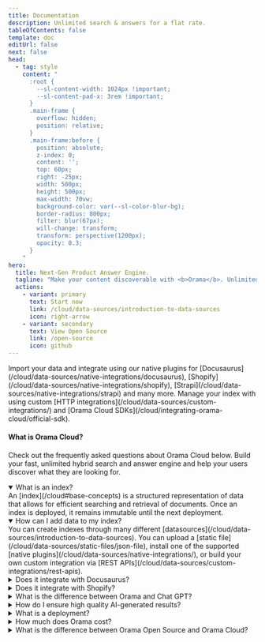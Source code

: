 ```yaml
---
title: Documentation
description: Unlimited search & answers for a flat rate.
tableOfContents: false
template: doc
editUrl: false
next: false
head:
  - tag: style
    content: "
      :root {
        --sl-content-width: 1024px !important;
        --sl-content-pad-x: 3rem !important;
      }
      .main-frame {
        overflow: hidden;
        position: relative;
      }
      .main-frame:before {
        position: absolute;
        z-index: 0;
        content: '';
        top: 60px;
        right: -25px;
        width: 500px;
        height: 500px;
        max-width: 70vw;
        background-color: var(--sl-color-blur-bg);
        border-radius: 800px;
        filter: blur(67px);
        will-change: transform;
        transform: perspective(1200px);
        opacity: 0.3;
      }
    "
hero:
  title: Next-Gen Product Answer Engine.
  tagline: "Make your content discoverable with <b>Orama</b>. Unlimited full-text, vector search, hybrid search ...and beyond: inform, present, convert and retain your users with a next-generation search experience."
  actions:
    - variant: primary
      text: Start now
      link: /cloud/data-sources/introduction-to-data-sources
      icon: right-arrow
    - variant: secondary
      text: View Open Source
      link: /open-source
      icon: github
---
```



<div>
  <div class="my-0">
    <CardGrid>
      <Card title="Native Integrations" icon="puzzle">
        Import your data and integrate using our native plugins for [Docusaurus](/cloud/data-sources/native-integrations/docusaurus), [Shopify](/cloud/data-sources/native-integrations/shopify), [Strapi](/cloud/data-sources/native-integrations/strapi) and many more.
      </Card>
      <Card title="Custom Integrations" icon="rocket">
        Manage your index with using custom [HTTP integrations](/cloud/data-sources/custom-integrations/) and [Orama Cloud SDKs](/cloud/integrating-orama-cloud/official-sdk).
      </Card>
    </CardGrid>
  </div>
  <div class="mt-40">
    <div class="sm:max-w-[600px] mx-0 pt-6">
      <div class="my-10 sm:mr-20">
        <h4 style="margin: 20px 0">What is Orama Cloud?</h4>
        <p>Check out the frequently asked questions about Orama Cloud below. Build your fast, unlimited hybrid search and answer engine and help your users discover what they are looking for.</p>
      </div>
      <details open="true">
        <summary>What is an index?</summary>
        An [index](/cloud#base-concepts) is a structured representation of data that allows for efficient searching and retrieval of documents. Once an index is deployed, it remains immutable until the next deployment.
      </details>
      <details open="true">
        <summary>How can I add data to my index?</summary>
        You can create indexes through many different [datasources](/cloud/data-sources/introduction-to-data-sources). You can upload a [static file](/cloud/data-sources/static-files/json-file), install one of the supported [native plugins](/cloud/data-sources/native-integrations/), or build your own custom integration via [REST APIs](/cloud/data-sources/custom-integrations/rest-apis).
      </details>
      <details>
        <summary>Does it integrate with Docusaurus?</summary>
        Yes! Simply install Orama's [Docusaurus plugin](/cloud/data-sources/native-integrations/docusaurus) and add unlimited search and answers to your documentation website in no time.
      </details>
      <details>
        <summary>Does it integrate with Shopify?</summary>
        Yes, you can [integrate your online shop](/cloud/data-sources/native-integrations/shopify) with Orama and leverage on the power of unlimited vector and hybrid search to make your products discoverable.
      </details>
      <details>
        <summary>What is the difference between Orama and Chat GPT?</summary>
        TODO: to be completed
      </details>
      <details>
        <summary>How do I ensure high quality AI-generated results?</summary>
        In the background, Orama Cloud asyncronously runs an extensive set of quality checks on each interaction. You can easily add contextual data and fine-tuned prompts to every [answer session](/cloud/answer-engine/creating-an-answer-session), giving your users the best answers for their needs.
      </details>
      <details>
        <summary>What is a deployment?</summary>
        Orama Cloud indexes are [immutable](/cloud#basic-concepts). To change the content of an index, you have to perform a re-deployment. While [deploying your index](/cloud), Orama Cloud will distribute it to over **300 global points of presence** across more than 100 countries worldwide. This will guarantee the lowest possible latency for any search query, **at any scale**.
      </details>
      <details>
        <summary>How much does Orama cost?</summary>
        Orama is <b>Free</b> for up to 3 indexes. [Unlimited queries](/cloud/performing-search/), [unlimited embeddings](/cloud/orama-ai/automatic-embeddings-generation#pricing) and [answer generations](/cloud/answer-engine/) are included. Not enough? You can pick a different plan depending on your needs, [starting at $49 / month](https://orama.com/pricing).
      </details>
      <details>
        <summary>What is the difference between Orama Open Source and Orama Cloud?</summary>
        TODO: to be completed
      </details>
    </div>
  </div>
</div>